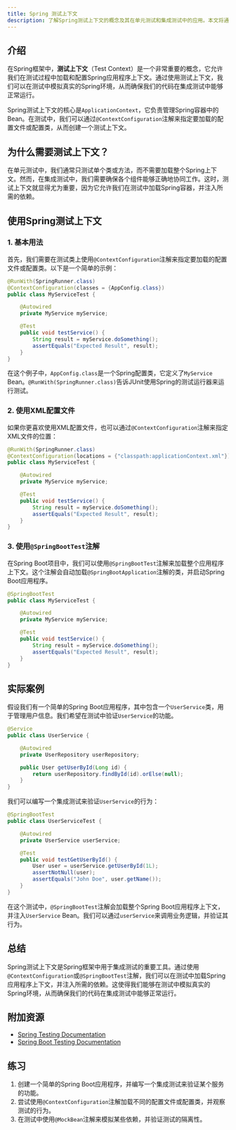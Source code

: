 ```yaml
---
title: Spring 测试上下文
description: 了解Spring测试上下文的概念及其在单元测试和集成测试中的应用。本文将通过代码示例和实际案例，帮助初学者掌握如何在Spring项目中使用测试上下文。
---
```


## 介绍

在Spring框架中，**测试上下文**（Test Context）是一个非常重要的概念，它允许我们在测试过程中加载和配置Spring应用程序上下文。通过使用测试上下文，我们可以在测试中模拟真实的Spring环境，从而确保我们的代码在集成测试中能够正常运行。

Spring测试上下文的核心是`ApplicationContext`，它负责管理Spring容器中的Bean。在测试中，我们可以通过`@ContextConfiguration`注解来指定要加载的配置文件或配置类，从而创建一个测试上下文。

## 为什么需要测试上下文？

在单元测试中，我们通常只测试单个类或方法，而不需要加载整个Spring上下文。然而，在集成测试中，我们需要确保各个组件能够正确地协同工作。这时，测试上下文就显得尤为重要，因为它允许我们在测试中加载Spring容器，并注入所需的依赖。

## 使用Spring测试上下文

### 1. 基本用法

首先，我们需要在测试类上使用`@ContextConfiguration`注解来指定要加载的配置文件或配置类。以下是一个简单的示例：

```java
@RunWith(SpringRunner.class)
@ContextConfiguration(classes = {AppConfig.class})
public class MyServiceTest {

    @Autowired
    private MyService myService;

    @Test
    public void testService() {
        String result = myService.doSomething();
        assertEquals("Expected Result", result);
    }
}
```

在这个例子中，`AppConfig.class`是一个Spring配置类，它定义了`MyService` Bean。`@RunWith(SpringRunner.class)`告诉JUnit使用Spring的测试运行器来运行测试。

### 2. 使用XML配置文件

如果你更喜欢使用XML配置文件，也可以通过`@ContextConfiguration`注解来指定XML文件的位置：

```java
@RunWith(SpringRunner.class)
@ContextConfiguration(locations = {"classpath:applicationContext.xml"})
public class MyServiceTest {

    @Autowired
    private MyService myService;

    @Test
    public void testService() {
        String result = myService.doSomething();
        assertEquals("Expected Result", result);
    }
}
```

### 3. 使用`@SpringBootTest`注解

在Spring Boot项目中，我们可以使用`@SpringBootTest`注解来加载整个应用程序上下文。这个注解会自动加载`@SpringBootApplication`注解的类，并启动Spring Boot应用程序。

```java
@SpringBootTest
public class MyServiceTest {

    @Autowired
    private MyService myService;

    @Test
    public void testService() {
        String result = myService.doSomething();
        assertEquals("Expected Result", result);
    }
}
```

## 实际案例

假设我们有一个简单的Spring Boot应用程序，其中包含一个`UserService`类，用于管理用户信息。我们希望在测试中验证`UserService`的功能。

```java
@Service
public class UserService {

    @Autowired
    private UserRepository userRepository;

    public User getUserById(Long id) {
        return userRepository.findById(id).orElse(null);
    }
}
```

我们可以编写一个集成测试来验证`UserService`的行为：

```java
@SpringBootTest
public class UserServiceTest {

    @Autowired
    private UserService userService;

    @Test
    public void testGetUserById() {
        User user = userService.getUserById(1L);
        assertNotNull(user);
        assertEquals("John Doe", user.getName());
    }
}
```

在这个测试中，`@SpringBootTest`注解会加载整个Spring Boot应用程序上下文，并注入`UserService` Bean。我们可以通过`userService`来调用业务逻辑，并验证其行为。

## 总结

Spring测试上下文是Spring框架中用于集成测试的重要工具。通过使用`@ContextConfiguration`或`@SpringBootTest`注解，我们可以在测试中加载Spring应用程序上下文，并注入所需的依赖。这使得我们能够在测试中模拟真实的Spring环境，从而确保我们的代码在集成测试中能够正常运行。

## 附加资源

- [Spring Testing Documentation](https://docs.spring.io/spring-framework/docs/current/reference/html/testing.html)
- [Spring Boot Testing Documentation](https://docs.spring.io/spring-boot/docs/current/reference/html/features.html#features.testing)

## 练习

1. 创建一个简单的Spring Boot应用程序，并编写一个集成测试来验证某个服务的功能。
2. 尝试使用`@ContextConfiguration`注解加载不同的配置文件或配置类，并观察测试的行为。
3. 在测试中使用`@MockBean`注解来模拟某些依赖，并验证测试的隔离性。
